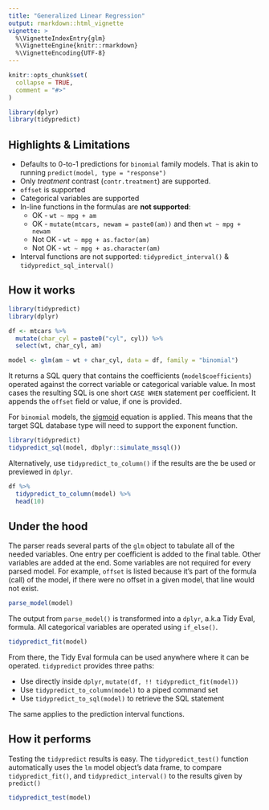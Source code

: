 ```yaml
---
title: "Generalized Linear Regression"
output: rmarkdown::html_vignette
vignette: >
  %\VignetteIndexEntry{glm}
  %\VignetteEngine{knitr::rmarkdown}
  %\VignetteEncoding{UTF-8}
---
```


```r
knitr::opts_chunk$set(
  collapse = TRUE,
  comment = "#>"
)

library(dplyr)
library(tidypredict)
```

## Highlights & Limitations

- Defaults to 0-to-1 predictions for `binomial` family models. That is akin to running `predict(model, type = "response")`
- Only *treatment* contrast (`contr.treatment`) are supported.
- `offset` is supported
- Categorical variables are supported
- In-line functions in the formulas are **not supported**:  
     - OK - `wt ~ mpg + am` 
     - OK - `mutate(mtcars, newam = paste0(am))` and then `wt ~ mpg + newam`
     - Not OK - `wt ~ mpg + as.factor(am)`
     - Not OK - `wt ~ mpg + as.character(am)`
- Interval functions are not supported: `tidypredict_interval()` & `tidypredict_sql_interval()`

## How it works

```r
library(tidypredict)
library(dplyr)

df <- mtcars %>%
  mutate(char_cyl = paste0("cyl", cyl)) %>%
  select(wt, char_cyl, am) 

model <- glm(am ~ wt + char_cyl, data = df, family = "binomial")
```

It returns a SQL query that contains the coefficients (`model$coefficients`) operated against the correct variable or categorical variable value.  In most cases the resulting SQL is one short `CASE WHEN` statement per coefficient.  It appends the `offset` field or value, if one is provided.

For `binomial` models, the [sigmoid](https://en.wikipedia.org/wiki/Sigmoid_function) equation is applied. This means that the target SQL database type will need to support the exponent function. 

```r
library(tidypredict)
tidypredict_sql(model, dbplyr::simulate_mssql())
```

Alternatively, use `tidypredict_to_column()` if the results are the be used or previewed in `dplyr`.

```r
df %>%
  tidypredict_to_column(model) %>%
  head(10) 
```

## Under the hood

The parser reads several parts of the `glm` object to tabulate all of the needed variables.  One entry per coefficient is added to the final table. Other variables are added at the end. Some variables are not required for every parsed model.  For example, `offset` is listed because it's part of the formula (call) of the model, if there were no offset in a given model, that line would not exist.

```r
parse_model(model)
```

The output from `parse_model()` is transformed into a `dplyr`, a.k.a Tidy Eval, formula.  All categorical variables are operated using `if_else()`.
```r
tidypredict_fit(model)
```

From there, the Tidy Eval formula can be used anywhere where it can be operated. `tidypredict` provides three paths:

  - Use directly inside `dplyr`,  `mutate(df, !! tidypredict_fit(model))`
  - Use `tidypredict_to_column(model)` to a piped command set
  - Use `tidypredict_to_sql(model)` to retrieve the SQL statement

The same applies to the prediction interval functions.


## How it performs


Testing the `tidypredict` results is easy.  The `tidypredict_test()` function automatically uses the `lm` model object's data frame, to compare `tidypredict_fit()`, and `tidypredict_interval()` to the results given by `predict()`

```r
tidypredict_test(model)
```